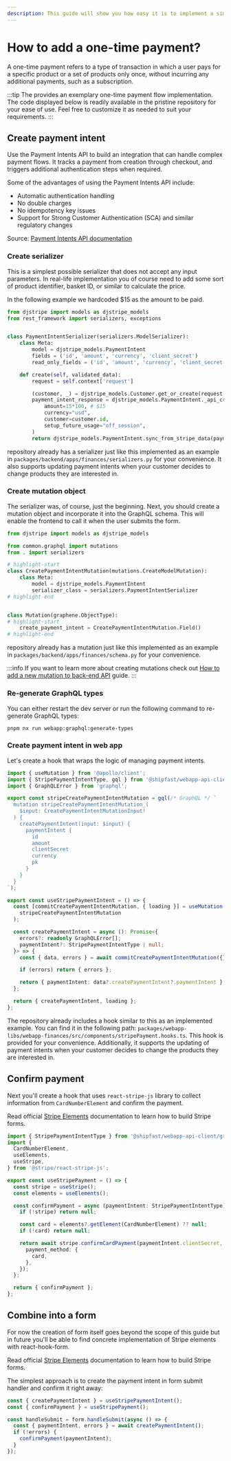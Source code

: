 ```yaml
---
description: This guide will show you how easy it is to implement a simple payment
---
```


# How to add a one-time payment?

A one-time payment refers to a type of transaction in which a user pays for a specific product or a set of products
only once, without incurring any additional payments, such as a subscription.

:::tip
The <ProjectName/> provides an exemplary one-time payment flow implementation. The code displayed below is readily
available in the pristine <ProjectName/> repository for your ease of use. Feel free to customize it as needed to suit
your requirements.
:::

## Create payment intent

Use the Payment Intents API to build an integration that can handle complex payment flows. It tracks a payment from
creation through checkout, and triggers additional authentication steps when required.

Some of the advantages of using the Payment Intents API include:

- Automatic authentication handling
- No double charges
- No idempotency key issues
- Support for Strong Customer Authentication (SCA) and similar regulatory changes

Source: [Payment Intents API documentation](https://stripe.com/docs/payments/payment-intents)

### Create serializer

This is a simplest possible serializer that does not accept any input parameters. In real-life implementation
you of course need to add some sort of product identifier, basket ID, or similar to calculate the price.

In the following example we hardcoded $15 as the amount to be paid.

```python title=packages/backend/apps/finances/serializers.py
from djstripe import models as djstripe_models
from rest_framework import serializers, exceptions


class PaymentIntentSerializer(serializers.ModelSerializer):
    class Meta:
        model = djstripe_models.PaymentIntent
        fields = ('id', 'amount', 'currency', 'client_secret')
        read_only_fields = ('id', 'amount', 'currency', 'client_secret')

    def create(self, validated_data):
        request = self.context['request']

        (customer, _) = djstripe_models.Customer.get_or_create(request.user)
        payment_intent_response = djstripe_models.PaymentIntent._api_create(
            amount=15*100, # $15
            currency="usd",
            customer=customer.id,
            setup_future_usage="off_session",
        )
        return djstripe_models.PaymentIntent.sync_from_stripe_data(payment_intent_response)

```

<ProjectName/> repository already has a serializer just like this implemented as an example in
`packages/backend/apps/finances/serializers.py` for your convenience. It also supports updating payment intents
when your customer decides to change products they are interested in.

### Create mutation object

The serializer was, of course, just the beginning. Next, you should create a mutation object and incorporate it into the
GraphQL schema. This will enable the frontend to call it when the user submits the form.

```python title=packages/backend/apps/finances/schema.py
from djstripe import models as djstripe_models

from common.graphql import mutations
from . import serializers

# highlight-start
class CreatePaymentIntentMutation(mutations.CreateModelMutation):
    class Meta:
        model = djstripe_models.PaymentIntent
        serializer_class = serializers.PaymentIntentSerializer
# highlight-end


class Mutation(graphene.ObjectType):
# highlight-start
    create_payment_intent = CreatePaymentIntentMutation.Field()
# highlight-end
```

<ProjectName/> repository already has a mutation just like this implemented as an example in
`packages/backend/apps/finances/schema.py` for your convenience.

:::info
If you want to learn more about creating mutations check out
[How to add a new mutation to back-end API](../graphql/backend/adding-new-mutation) guide.
:::

### Re-generate GraphQL types

You can either restart the dev server or run the following command to re-generate GraphQL types:

```shell
pnpm nx run webapp:graphql:generate-types
```

### Create payment intent in web app

Let's create a hook that wraps the logic of managing payment intents.

```ts
import { useMutation } from '@apollo/client';
import { StripePaymentIntentType, gql } from '@shipfast/webapp-api-client/graphql';
import { GraphQLError } from 'graphql';

export const stripeCreatePaymentIntentMutation = gql(/* GraphQL */ `
  mutation stripeCreatePaymentIntentMutation_(
    $input: CreatePaymentIntentMutationInput!
  ) {
    createPaymentIntent(input: $input) {
      paymentIntent {
        id
        amount
        clientSecret
        currency
        pk
      }
    }
  }
`);

export const useStripePaymentIntent = () => {
  const [commitCreatePaymentIntentMutation, { loading }] = useMutation(
    stripeCreatePaymentIntentMutation
  );

  const createPaymentIntent = async (): Promise<{
    errors?: readonly GraphQLError[];
    paymentIntent?: StripePaymentIntentType | null;
  }> => {
    const { data, errors } = await commitCreatePaymentIntentMutation({});

    if (errors) return { errors };

    return { paymentIntent: data?.createPaymentIntent?.paymentIntent };
  };

  return { createPaymentIntent, loading };
};
```

The <ProjectName/> repository already includes a hook similar to this as an implemented example. You can find it in
the following path: `packages/webapp-libs/webapp-finances/src/components/stripePayment.hooks.ts`. This hook is provided
for your convenience. Additionally, it supports the updating of payment intents when your customer decides to change
the products they are interested in.


## Confirm payment

Next you'll create a hook that uses `react-stripe-js` library to collect information from `CardNumberElement` and
confirm the payment.

Read official [Stripe Elements](https://stripe.com/docs/stripe-js/react) documentation to learn how to build Stripe
forms.

```ts
import { StripePaymentIntentType } from '@shipfast/webapp-api-client/graphql';
import {
  CardNumberElement,
  useElements,
  useStripe,
} from '@stripe/react-stripe-js';

export const useStripePayment = () => {
  const stripe = useStripe();
  const elements = useElements();

  const confirmPayment = async (paymentIntent: StripePaymentIntentType) => {
    if (!stripe) return null;

    const card = elements?.getElement(CardNumberElement) ?? null;
    if (!card) return null;

    return await stripe.confirmCardPayment(paymentIntent.clientSecret, {
      payment_method: {
        card,
      },
    });
  };

  return { confirmPayment };
};
```

## Combine into a form

For now the creation of form itself goes beyond the scope of this guide but in future you'll be able to find concrete
implementation of Stripe elements with react-hook-form.

Read official [Stripe Elements](https://stripe.com/docs/stripe-js/react) documentation to learn how to build Stripe
forms.

The simplest approach is to create the payment intent in form submit handler and confirm it right away:

```ts
const { createPaymentIntent } = useStripePaymentIntent();
const { confirmPayment } = useStripePayment();

const handleSubmit = form.handleSubmit(async () => {
  const { paymentIntent, errors } = await createPaymentIntent();
  if (!errors) {
    confirmPayment(paymentIntent);
  }
});
```

